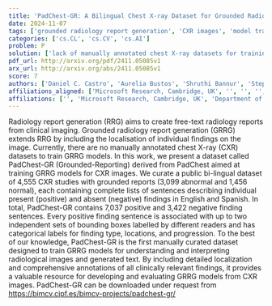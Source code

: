 ```yaml
---
title: 'PadChest-GR: A Bilingual Chest X-ray Dataset for Grounded Radiology Report Generation'
date: 2024-11-07
tags: ['grounded radiology report generation', 'CXR images', 'model training', 'chest X-ray dataset', 'bi-lingual dataset', 'radiology report generation', 'clinical imaging', 'annotation', 'dataset curation', 'localization']
categories: ['cs.CL', 'cs.CV', 'cs.AI']
problem: P
solution: ['lack of manually annotated chest X-ray datasets for training GRRG models']
pdf_url: http://arxiv.org/pdf/2411.05085v1
arx_url: http://arxiv.org/abs/2411.05085v1
score: 7
authors: ['Daniel C. Castro', 'Aurelia Bustos', 'Shruthi Bannur', 'Stephanie L. Hyland', 'Kenza Bouzid', 'Maria Teodora Wetscherek', 'Maria Dolores Sánchez-Valverde', 'Lara Jaques-Pérez', 'Lourdes Pérez-Rodríguez', 'Kenji Takeda', 'José María Salinas', 'Javier Alvarez-Valle', 'Joaquín Galant Herrero', 'Antonio Pertusa', 'Maria Dolores Sánchez Valverde', 'Lara Jaques Pérez', 'Lourdes Pérez Rodríguez']
affiliations_aligned: ['Microsoft Research, Cambridge, UK', '', '', '', '', '', '', '', '', '', '', '', '', '', 'Department of Radiology, University Hospital Sant Joan d’Alacant, Spain', 'Department of Radiology, University Hospital Sant Joan d’Alacant, Spain', 'Department of Radiology, University Hospital Sant Joan d’Alacant, Spain']
affiliations: ['', 'Microsoft Research, Cambridge, UK', 'Department of Radiology, University Hospital Sant Joan d’Alacant, Spain']
---
```



Radiology report generation (RRG) aims to create free-text radiology reports from clinical imaging. Grounded radiology report generation (GRRG) extends RRG by including the localisation of individual findings on the image. Currently, there are no manually annotated chest X-ray (CXR) datasets to train GRRG models. In this work, we present a dataset called PadChest-GR (Grounded-Reporting) derived from PadChest aimed at training GRRG models for CXR images. We curate a public bi-lingual dataset of 4,555 CXR studies with grounded reports (3,099 abnormal and 1,456 normal), each containing complete lists of sentences describing individual present (positive) and absent (negative) findings in English and Spanish. In total, PadChest-GR contains 7,037 positive and 3,422 negative finding sentences. Every positive finding sentence is associated with up to two independent sets of bounding boxes labelled by different readers and has categorical labels for finding type, locations, and progression. To the best of our knowledge, PadChest-GR is the first manually curated dataset designed to train GRRG models for understanding and interpreting radiological images and generated text. By including detailed localization and comprehensive annotations of all clinically relevant findings, it provides a valuable resource for developing and evaluating GRRG models from CXR images. PadChest-GR can be downloaded under request from https://bimcv.cipf.es/bimcv-projects/padchest-gr/